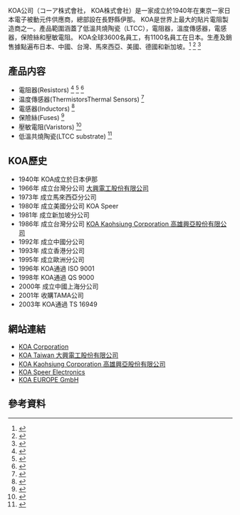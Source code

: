 {{prose|time=2015-10-21T14:13:15+00:00}}
KOA公司（コーア株式會社， KOA株式會社）是一家成立於1940年在東京一家日本電子被動元件供應商，總部設在長野縣伊那。
KOA是世界上最大的貼片電阻製造商之一。產品範圍涵蓋了低溫共燒陶瓷（LTCC），電阻器，溫度傳感器，電感器，保險絲和壓敏電阻。
KOA全球3600名員工，有1100名員工在日本。生產及銷售據點遍布日本、中國、台灣、馬來西亞、美國、德國和新加坡。<ref>{{Cite web |url=http://www.koaglobal.com/corporate/profile |title=存档副本 |accessdate=2015-10-22 |archive-date=2020-11-24 |archive-url=https://web.archive.org/web/20201124170828/https://www.koaglobal.com/corporate/profile |dead-url=no }}</ref> <ref>{{Cite web |url=https://ja.wikipedia.org/wiki/KOA_(%E4%BC%81%E6%A5%AD) |title=存档副本 |accessdate=2015-10-22 |archive-date=2019-08-08 |archive-url=https://web.archive.org/web/20190808154236/https://ja.wikipedia.org/wiki/KOA_(%E4%BC%81%E6%A5%AD) |dead-url=no }}</ref> <ref>{{Cite web |url=https://en.wikipedia.org/wiki/KOA_Corporation |title=存档副本 |accessdate=2015-10-22 |archive-date=2016-12-23 |archive-url=https://web.archive.org/web/20161223040300/https://en.wikipedia.org/wiki/KOA_Corporation |dead-url=no }}</ref>


== 產品内容 ==
* 電阻器(Resistors) <ref>{{Cite web |url=http://www.koaglobal.com/product/smd-resistor |title=存档副本 |accessdate=2015-10-22 |archive-date=2019-05-06 |archive-url=https://web.archive.org/web/20190506143907/http://www.koaglobal.com/product/smd-resistor |dead-url=no }}</ref> <ref>{{Cite web |url=http://www.koaglobal.com/product/lead-resistor |title=存档副本 |accessdate=2015-10-22 |archive-date=2019-05-19 |archive-url=https://web.archive.org/web/20190519121951/http://www.koaglobal.com/product/lead-resistor |dead-url=no }}</ref> <ref>{{Cite web |url=http://www.koaglobal.com/product/network-resistor |title=存档副本 |access-date=2015-10-22 |archive-url=https://web.archive.org/web/20151117182831/http://www.koaglobal.com/product/network-resistor |archive-date=2015-11-17 |dead-url=yes }}</ref>
* 温度傳感器(ThermistorsThermal Sensors) <ref>{{Cite web |url=http://www.koaglobal.com/product/sensor |title=存档副本 |accessdate=2015-10-22 |archive-date=2019-05-11 |archive-url=https://web.archive.org/web/20190511123436/http://www.koaglobal.com/product/sensor |dead-url=no }}</ref>
* 電感器(Inductors) <ref>{{Cite web |url=http://www.koaglobal.com/product/inductor |title=存档副本 |accessdate=2015-10-22 |archive-date=2019-05-09 |archive-url=https://web.archive.org/web/20190509095203/http://www.koaglobal.com/product/inductor |dead-url=no }}</ref>
* 保險絲(Fuses) <ref>{{Cite web |url=http://www.koaglobal.com/product/fuse |title=存档副本 |accessdate=2015-10-22 |archive-date=2019-03-29 |archive-url=https://web.archive.org/web/20190329073009/http://www.koaglobal.com/product/fuse |dead-url=no }}</ref>
* 壓敏電阻(Varistors) <ref>{{Cite web |url=http://www.koaglobal.com/product/varistor |title=存档副本 |accessdate=2015-10-22 |archive-date=2019-05-07 |archive-url=https://web.archive.org/web/20190507173629/http://www.koaglobal.com/product/varistor |dead-url=no }}</ref>
* 低溫共燒陶瓷(LTCC substrate) <ref>{{Cite web |url=http://www.koaglobal.com/product/ltcc |title=存档副本 |accessdate=2015-10-22 |archive-date=2019-05-09 |archive-url=https://web.archive.org/web/20190509125815/http://www.koaglobal.com/product/ltcc |dead-url=no }}</ref>

== KOA歷史 ==
* 1940年 KOA成立於日本伊那
* 1966年 成立台灣分公司 [http://www.koadah.com 大興電工股份有限公司] {{Wayback|url=http://www.koadah.com/ |date=20201201091025 }}
* 1973年 成立馬來西亞分公司
* 1980年 成立美國分公司 KOA Speer
* 1981年 成立新加坡分公司
* 1986年 成立台灣分公司 [http://www.koaglobal.com.tw KOA Kaohsiung Corporation 高雄興亞股份有限公司] {{Wayback|url=http://www.koaglobal.com.tw/ |date=20201031071048 }}
* 1992年 成立中國分公司
* 1993年 成立香港分公司
* 1995年 成立歐洲分公司
* 1996年 KOA通過 ISO 9001
* 1998年 KOA通過 QS 9000
* 2000年 成立中國上海分公司
* 2001年 收購TAMA公司
* 2003年 KOA通過 TS 16949

== 網站連結 ==
* [http://www.koaglobal.com KOA Corporation] {{Wayback|url=http://www.koaglobal.com/ |date=20210113194033 }}
* [http://www.koadah.com KOA Taiwan 大興電工股份有限公司] {{Wayback|url=http://www.koadah.com/ |date=20201201091025 }}
* [http://www.koaglobal.com.tw KOA Kaohsiung Corporation 高雄興亞股份有限公司] {{Wayback|url=http://www.koaglobal.com.tw/ |date=20201031071048 }}
* [http://www.koaspeer.com KOA Speer Electronics] {{Wayback|url=http://www.koaspeer.com/ |date=20200811005031 }}
* [http://www.koaeurope.de/ KOA EUROPE GmbH] {{Wayback|url=http://www.koaeurope.de/ |date=20201218064324 }}

== 參考資料 ==
{{reflist}}